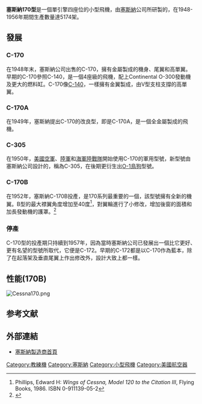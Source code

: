 {{noteTA|T=zh-hk:塞斯納170;zh-tw:西斯納170;|zh-hk:塞斯納;zh-tw:西斯納;}}
{{Infobox Aircraft
 |name=塞斯納 170
 |image=Image:Cessna170B_orange.jpg
 |caption=<!--image caption; if it isn't descriptive it should be left blank-->
 |type=私人輕型飛機
 |manufacturer=[[塞斯納飛行器公司|塞斯納飛行器公司]]
 |designer=
 |first flight=
 |introduced=1948年
 |retired=
 |status=
 |primary user=
 |more users=
 |produced=1948-1956
 |number built=5,174
 |unit cost=
 |variants with their own articles=[[塞斯納C-172|塞斯納C-172]]
}}
'''塞斯納170型'''是一個單引擎四座位的小型飛機，由[[塞斯納|塞斯納]]公司所研製的，在1948-1956年期間生產數量達5174架。

== 發展 ==
=== C-170 ===
在1948年末，塞斯納公司出售的C-170，擁有金屬製成的機身、尾翼和高單翼。早期的C-170參照C-140，是一個4座級的飛機，配上Continental O-300發動機及更大的燃料缸。C-170像[[C-140|C-140]]，一樣擁有金翼製成，由V型支柱支撐的高單翼。
=== C-170A ===
在1949年，塞斯納提出C-170的改良型，即是C-170A，是一個全金屬製成的飛機。
=== C-305 ===
在1950年，[[美國空軍|美國空軍]]、[[美國陸軍|陸軍]]和[[美國海軍陸戰隊|海軍陸戰隊]]開始使用C-170的軍用型號，新型號由塞斯納公司設計的，稱為C-305，在後期更衍生出[[O-1鳥狗|O-1鳥狗]]型號。

=== C-170B ===
在1952年，塞斯納C-170B投產，是170系列最重要的一個，該型號擁有全新的機翼。B型的最大襟翼角度增加至40度<ref name="Phillips">Phillips, Edward H: ''Wings of Cessna, Model 120 to the Citation III'', Flying Books, 1986. ISBN 0-911139-05-2</ref>，對翼輪進行了小修改，增加後窗的面積和加長發動機的護罩。<ref>{{Cite web |url=http://www.airliners.net/aircraft-data/stats.main?id=139 |title=Airliners.net |access-date=2008-04-04 |archive-date=2016-05-14 |archive-url=https://web.archive.org/web/20160514074739/http://www.airliners.net/aircraft-data/stats.main?id=139 }}</ref>
=== 停產 ===
C-170型的投產期只持續到1957年，因為當時塞斯納公司已發展出一個比它更好、更有名望的型號所取代，它便是C-172。早期的C-172都是以C-170作為藍本，除了在起落架及垂直尾翼上作出修改外，設計大致上都一樣。


== 性能(170B) ==
[[File:Cessna170.png|thumb]]
{{aircraft specifications
<!-- if you do not understand how to use this template, please ask at [[Wikipedia_talk:WikiProject_Aircraft|Wikipedia talk:WikiProject Aircraft]] -->

<!-- please answer the following questions -->
|plane or copter?=plane
|jet or prop?=prop

<!-- Now, fill out the specs.  Please include units where appropriate (main comes first, alt in parentheses). If an item doesn't apply, like capacity, leave it blank. For instructions on using |more general=, |more performance=, |power original=, and |thrust original= see [[Template_talk:Aircraft_specifications|Template talk:Aircraft specifications]].  To add a new line, end the old one with a right parenthesis ")", and start a new fully formatted line beginning with * -->
|crew=1人
|capacity= 3人
|length main= 24 ft 11.5 in
|length alt= 7.61 m
|span main= 36 ft
|span alt= 10.97 m
|height main= 6 ft 7 in
|height alt= 2.01 m
|area main= 174 ft²
|area alt= 16.2 m²
|airfoil=
|empty weight main= 1205 lb
|empty weight alt= 547 kg
|loaded weight main= 2200 lb
|loaded weight alt= 998 kg
|useful load main= 995 lb
|useful load alt= 451 kg
|max takeoff weight main= 2200 lb
|max takeoff weight alt= 998 kg
|more general=

|engine (jet)=
|type of jet=
|number of jets=
|thrust main= lbf
|thrust alt= kN
|thrust original=
|afterburning thrust main= lbf
|afterburning thrust alt= kN
|engine (prop)= Continental O-300-A
|type of prop= (2金屬固定扇葉, 直徑76英寸)
|number of props= 1
|power main= 145 hp
|power alt= 108 kW
|power original=
   
|max speed main= 124[[节_(单位)|节]]
|max speed alt= 143 mph, 230 km/h
|cruise speed main= 105[[节_(单位)|节]]
|cruise speed alt= 121 mph, 195 km/h
|never exceed speed main= 140[[节_(单位)|节]]
|never exceed speed alt= 160 mph, 245 km/h
|stall speed main= 43[[节_(单位)|节]]
|stall speed alt= 49 mph, 79 km/h
|range main= 513海里
|range alt= 590 miles, 950 km
|ceiling main=15,500 ft
|ceiling alt= 4,724 m
|climb rate main= 690 ft/min
|climb rate alt= 210 m/min
|loading main= 12.64 lb/ft^2
|loading alt= 61.6 kg/m^2
|thrust/weight=<!-- a unitless ratio -->
|mass/power main= 15.2 lb/hp
|power/mass alt= 108.5 W/kg
|more performance=

|armament=

|avionics=

}}

== 参考文献 ==
<div class="references-small">
<references />
</div>

== 外部連結 ==
*[http://www.cessna.com/ 塞斯納製造商首頁] {{Wayback|url=http://www.cessna.com/ |date=20071021194109 }}

[[Category:教練機|Category:教練機]]
[[Category:塞斯納|Category:塞斯納]]
[[Category:小型飛機|Category:小型飛機]]
[[Category:美國航空器|Category:美國航空器]]